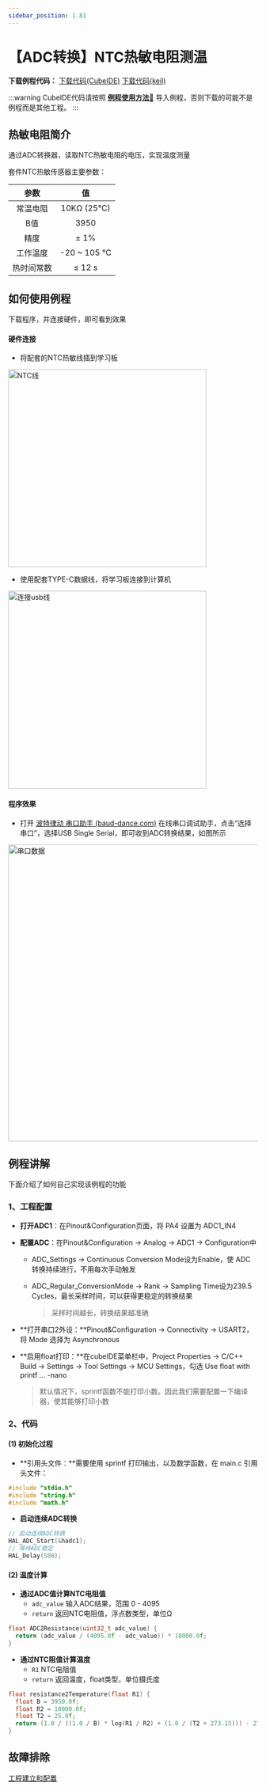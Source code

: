 ```yaml
---
sidebar_position: 1.81
---
```


# 【ADC转换】NTC热敏电阻测温

**下载例程代码：** <a href="https://pan.baud-dance.com/d/%E6%B3%A2%E7%89%B9%E5%BE%8B%E5%8A%A8STM32%E4%BE%8B%E7%A8%8B/ADC_NTC.zip" class="source_download_button" target="_blank">下载代码(CubeIDE)</a>
<a href="https://fubestore.baud.dance/ADC_NTC_keil.7z" class="source_download_button" target="_blank">下载代码(keil)</a>

:::warning
CubeIDE代码请按照 <a href="/docs/stm32/example/HowToImportExample" target="_blank">**例程使用方法🔗**</a> 导入例程，否则下载的可能不是例程而是其他工程。
:::

## 热敏电阻简介

通过ADC转换器，读取NTC热敏电阻的电压，实现温度测量

套件NTC热敏传感器主要参数：

|    参数    |     值      |
| :--------: | :---------: |
|  常温电阻  | 10KΩ (25℃)  |
|    B值     |    3950     |
|    精度    |    ± 1%     |
|  工作温度  | -20 ~ 105 ℃ |
| 热时间常数 |   ≤ 12 s    |

## 如何使用例程

下载程序，并连接硬件，即可看到效果

#### 硬件连接

- 将配套的NTC热敏线插到学习板

<div style={{ display: "flex", justifyContent: "center", alignItems: "center", marginBottom: "20px"}}>
<img src={require('./img/ADC_NTC/NTC线.png').default} alt="NTC线" width="400px" />
</div>

- 使用配套TYPE-C数据线，将学习板连接到计算机

<div style={{ display: "flex", justifyContent: "center", alignItems: "center", marginBottom: "20px"}}>
<img src={require('./img/连接usb线.webp').default} alt="连接usb线" width="400px" />
</div>

#### 程序效果

- 打开 [波特律动 串口助手 (baud-dance.com)](https://serial.baud-dance.com/) 在线串口调试助手，点击“选择串口”，选择USB Single Serial，即可收到ADC转换结果，如图所示

<div style={{ display: "flex", justifyContent: "center", alignItems: "center", marginBottom: "20px"}}>
<img src={require('./img/ADC_NTC/串口数据.png').default} alt="串口数据" width="600px" />
</div>

## 例程讲解

下面介绍了如何自己实现该例程的功能

### 1、工程配置

- **打开ADC1**：在Pinout&Configuration页面，将 PA4 设置为 ADC1_IN4

- **配置ADC**：在Pinout&Configuration -> Analog -> ADC1 -> Configuration中
  
  - ADC_Settings -> Continuous Conversion Mode设为Enable，使 ADC 转换持续进行，不用每次手动触发

  - ADC_Regular_ConversionMode -> Rank -> Sampling Time设为239.5 Cycles，最长采样时间，可以获得更稳定的转换结果

    > 采样时间越长，转换结果越准确
  
- **打开串口2外设：**Pinout&Configuration -> Connectivity -> USART2，将 Mode 选择为 Asynchronous

- **启用float打印：**在cubeIDE菜单栏中，Project Properties -> C/C++ Build -> Settings -> Tool Settings -> MCU Settings，勾选 Use float with printf ... -nano

  > 默认情况下，sprintf函数不能打印小数。因此我们需要配置一下编译器，使其能够打印小数

### 2、代码

#### (1) 初始化过程

- **引用头文件：**需要使用 sprintf 打印输出，以及数学函数，在 main.c 引用头文件：

```c
#include "stdio.h"
#include "string.h"
#include "math.h"
```

- **启动连续ADC转换**

```c
// 启动连续ADC转换
HAL_ADC_Start(&hadc1);
// 等待ADC稳定
HAL_Delay(500);
```

#### (2) 温度计算

- **通过ADC值计算NTC电阻值**
  - `adc_value` 输入ADC结果，范围 0 - 4095
  - `return` 返回NTC电阻值，浮点数类型，单位Ω

```c
float ADC2Resistance(uint32_t adc_value) {
  return (adc_value / (4095.0f - adc_value)) * 10000.0f;
}
```

- **通过NTC阻值计算温度**
  - `R1` NTC电阻值
  - `return` 返回温度，float类型，单位摄氏度

```c
float resistance2Temperature(float R1) {
  float B = 3950.0f;
  float R2 = 10000.0f;
  float T2 = 25.0f;
  return (1.0 / ((1.0 / B) * log(R1 / R2) + (1.0 / (T2 + 273.15))) - 273.15);
}
```
## 故障排除

[工程建立和配置](/docs/stm32/FAQ)